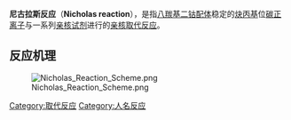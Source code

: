'''尼古拉斯反应'''（'''Nicholas reaction'''），是指[[八羰基二钴|八羰基二钴]][[配体|配体]]稳定的[[炔丙基|炔丙基]]位[[碳|碳]][[正离子|正离子]]与一系列[[亲核试剂|亲核试剂]]进行的[[亲核取代反应|亲核取代反应]]。

== 反应机理 ==
[[File:Nicholas_Reaction_Scheme.png|center]]

{{DEFAULTSORT:Nicholas Reaction}}

[[Category:取代反应|Category:取代反应]]
[[Category:人名反应|Category:人名反应]]